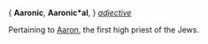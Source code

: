 { '''Aaronic''', '''Aaronic*al''', } ''[[adjective (part of speech)|adjective]]''

Pertaining to [[Aaron]], the first high priest of the Jews.
